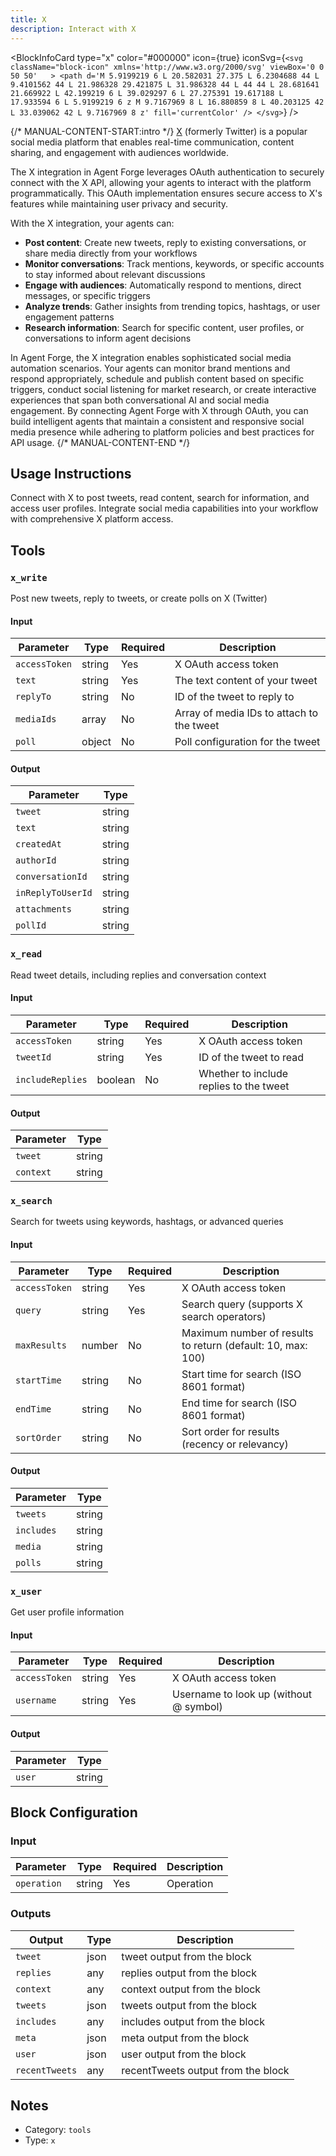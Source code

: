 ```yaml
---
title: X
description: Interact with X
---
```



<BlockInfoCard 
  type="x"
  color="#000000"
  icon={true}
  iconSvg={`<svg className="block-icon" xmlns='http://www.w3.org/2000/svg' viewBox='0 0 50 50'   >
      <path
        d='M 5.9199219 6 L 20.582031 27.375 L 6.2304688 44 L 9.4101562 44 L 21.986328 29.421875 L 31.986328 44 L 44 44 L 28.681641 21.669922 L 42.199219 6 L 39.029297 6 L 27.275391 19.617188 L 17.933594 6 L 5.9199219 6 z M 9.7167969 8 L 16.880859 8 L 40.203125 42 L 33.039062 42 L 9.7167969 8 z'
        fill='currentColor'
      />
    </svg>`}
/>

{/* MANUAL-CONTENT-START:intro */}
[X](https://x.com/) (formerly Twitter) is a popular social media platform that enables real-time communication, content sharing, and engagement with audiences worldwide.

The X integration in Agent Forge leverages OAuth authentication to securely connect with the X API, allowing your agents to interact with the platform programmatically. This OAuth implementation ensures secure access to X's features while maintaining user privacy and security.

With the X integration, your agents can:

- **Post content**: Create new tweets, reply to existing conversations, or share media directly from your workflows
- **Monitor conversations**: Track mentions, keywords, or specific accounts to stay informed about relevant discussions
- **Engage with audiences**: Automatically respond to mentions, direct messages, or specific triggers
- **Analyze trends**: Gather insights from trending topics, hashtags, or user engagement patterns
- **Research information**: Search for specific content, user profiles, or conversations to inform agent decisions

In Agent Forge, the X integration enables sophisticated social media automation scenarios. Your agents can monitor brand mentions and respond appropriately, schedule and publish content based on specific triggers, conduct social listening for market research, or create interactive experiences that span both conversational AI and social media engagement. By connecting Agent Forge with X through OAuth, you can build intelligent agents that maintain a consistent and responsive social media presence while adhering to platform policies and best practices for API usage.
{/* MANUAL-CONTENT-END */}


## Usage Instructions

Connect with X to post tweets, read content, search for information, and access user profiles. Integrate social media capabilities into your workflow with comprehensive X platform access.



## Tools

### `x_write`

Post new tweets, reply to tweets, or create polls on X (Twitter)

#### Input

| Parameter | Type | Required | Description |
| --------- | ---- | -------- | ----------- |
| `accessToken` | string | Yes | X OAuth access token |
| `text` | string | Yes | The text content of your tweet |
| `replyTo` | string | No | ID of the tweet to reply to |
| `mediaIds` | array | No | Array of media IDs to attach to the tweet |
| `poll` | object | No | Poll configuration for the tweet |

#### Output

| Parameter | Type |
| --------- | ---- |
| `tweet` | string |
| `text` | string |
| `createdAt` | string |
| `authorId` | string |
| `conversationId` | string |
| `inReplyToUserId` | string |
| `attachments` | string |
| `pollId` | string |

### `x_read`

Read tweet details, including replies and conversation context

#### Input

| Parameter | Type | Required | Description |
| --------- | ---- | -------- | ----------- |
| `accessToken` | string | Yes | X OAuth access token |
| `tweetId` | string | Yes | ID of the tweet to read |
| `includeReplies` | boolean | No | Whether to include replies to the tweet |

#### Output

| Parameter | Type |
| --------- | ---- |
| `tweet` | string |
| `context` | string |

### `x_search`

Search for tweets using keywords, hashtags, or advanced queries

#### Input

| Parameter | Type | Required | Description |
| --------- | ---- | -------- | ----------- |
| `accessToken` | string | Yes | X OAuth access token |
| `query` | string | Yes | Search query \(supports X search operators\) |
| `maxResults` | number | No | Maximum number of results to return \(default: 10, max: 100\) |
| `startTime` | string | No | Start time for search \(ISO 8601 format\) |
| `endTime` | string | No | End time for search \(ISO 8601 format\) |
| `sortOrder` | string | No | Sort order for results \(recency or relevancy\) |

#### Output

| Parameter | Type |
| --------- | ---- |
| `tweets` | string |
| `includes` | string |
| `media` | string |
| `polls` | string |

### `x_user`

Get user profile information

#### Input

| Parameter | Type | Required | Description |
| --------- | ---- | -------- | ----------- |
| `accessToken` | string | Yes | X OAuth access token |
| `username` | string | Yes | Username to look up \(without @ symbol\) |

#### Output

| Parameter | Type |
| --------- | ---- |
| `user` | string |



## Block Configuration

### Input

| Parameter | Type | Required | Description | 
| --------- | ---- | -------- | ----------- | 
| `operation` | string | Yes | Operation |



### Outputs

| Output | Type | Description |
| ------ | ---- | ----------- |
| `tweet` | json | tweet output from the block |
| `replies` | any | replies output from the block |
| `context` | any | context output from the block |
| `tweets` | json | tweets output from the block |
| `includes` | any | includes output from the block |
| `meta` | json | meta output from the block |
| `user` | json | user output from the block |
| `recentTweets` | any | recentTweets output from the block |


## Notes

- Category: `tools`
- Type: `x`
